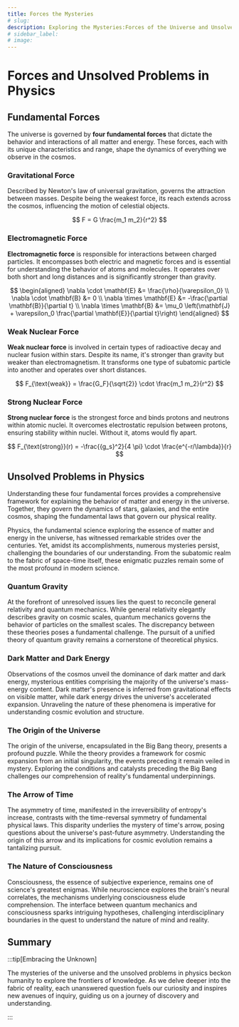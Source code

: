 ```yaml
---
title: Forces the Mysteries
# slug: 
description: Exploring the Mysteries:Forces of the Universe and Unsolved Physics Enigmas
# sidebar_label: 
# image: 
---
```




# Forces and Unsolved Problems in Physics


## Fundamental Forces

The universe is governed by **four fundamental forces** that dictate the behavior and interactions of all matter and energy. These forces, each with its unique characteristics and range, shape the dynamics of everything we observe in the cosmos.

### Gravitational Force

Described by Newton's law of universal gravitation, governs the attraction between masses. Despite being the weakest force, its reach extends across the cosmos, influencing the motion of celestial objects.

$$
F = G \frac{m_1 m_2}{r^2}
$$

### Electromagnetic Force

**Electromagnetic force** is responsible for interactions between charged particles. It encompasses both electric and magnetic forces and is essential for understanding the behavior of atoms and molecules. It operates over both short and long distances and is significantly stronger than gravity.

$$
\begin{aligned}
\nabla \cdot \mathbf{E} &= \frac{\rho}{\varepsilon_0} \\
\nabla \cdot \mathbf{B} &= 0 \\
\nabla \times \mathbf{E} &= -\frac{\partial \mathbf{B}}{\partial t} \\
\nabla \times \mathbf{B} &= \mu_0 \left(\mathbf{J} + \varepsilon_0 \frac{\partial \mathbf{E}}{\partial t}\right)
\end{aligned}
$$

### Weak Nuclear Force

**Weak nuclear force** is involved in certain types of radioactive decay and nuclear fusion within stars. Despite its name, it's stronger than gravity but weaker than electromagnetism. It transforms one type of subatomic particle into another and operates over short distances.

$$
F_{\text{weak}} = \frac{G_F}{\sqrt{2}} \cdot \frac{m_1 m_2}{r^2}
$$

### Strong Nuclear Force

**Strong nuclear force** is the strongest force and binds protons and neutrons within atomic nuclei. It overcomes electrostatic repulsion between protons, ensuring stability within nuclei. Without it, atoms would fly apart.

$$
F_{\text{strong}}(r) = -\frac{{g_s}^2}{4 \pi} \cdot \frac{e^{-r/\lambda}}{r}
$$

## Unsolved Problems in Physics

Understanding these four fundamental forces provides a comprehensive framework for explaining the behavior of matter and energy in the universe. Together, they govern the dynamics of stars, galaxies, and the entire cosmos, shaping the fundamental laws that govern our physical reality.


Physics, the fundamental science exploring the essence of matter and energy in the universe, has witnessed remarkable strides over the centuries. Yet, amidst its accomplishments, numerous mysteries persist, challenging the boundaries of our understanding. From the subatomic realm to the fabric of space-time itself, these enigmatic puzzles remain some of the most profound in modern science.

### Quantum Gravity

At the forefront of unresolved issues lies the quest to reconcile general relativity and quantum mechanics. While general relativity elegantly describes gravity on cosmic scales, quantum mechanics governs the behavior of particles on the smallest scales. The discrepancy between these theories poses a fundamental challenge. The pursuit of a unified theory of quantum gravity remains a cornerstone of theoretical physics.

### Dark Matter and Dark Energy

Observations of the cosmos unveil the dominance of dark matter and dark energy, mysterious entities comprising the majority of the universe's mass-energy content. Dark matter's presence is inferred from gravitational effects on visible matter, while dark energy drives the universe's accelerated expansion. Unraveling the nature of these phenomena is imperative for understanding cosmic evolution and structure.

### The Origin of the Universe


The origin of the universe, encapsulated in the Big Bang theory, presents a profound puzzle. While the theory provides a framework for cosmic expansion from an initial singularity, the events preceding it remain veiled in mystery. Exploring the conditions and catalysts preceding the Big Bang challenges our comprehension of reality's fundamental underpinnings.

### The Arrow of Time

The asymmetry of time, manifested in the irreversibility of entropy's increase, contrasts with the time-reversal symmetry of fundamental physical laws. This disparity underlies the mystery of time's arrow, posing questions about the universe's past-future asymmetry. Understanding the origin of this arrow and its implications for cosmic evolution remains a tantalizing pursuit.

### The Nature of Consciousness

Consciousness, the essence of subjective experience, remains one of science's greatest enigmas. While neuroscience explores the brain's neural correlates, the mechanisms underlying consciousness elude comprehension. The interface between quantum mechanics and consciousness sparks intriguing hypotheses, challenging interdisciplinary boundaries in the quest to understand the nature of mind and reality.

## Summary

:::tip[Embracing the Unknown]


The mysteries of the universe and the unsolved problems in physics beckon humanity to explore the frontiers of knowledge. As we delve deeper into the fabric of reality, each unanswered question fuels our curiosity and inspires new avenues of inquiry, guiding us on a journey of discovery and understanding.

:::

